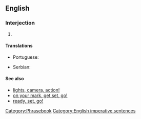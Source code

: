 ==English==

===Interjection===
{{en-intj|pos=[[ready]], [[aim]], [[fire]][[!]]}}
# {{non-gloss definition|A sequence of commands used to order soldiers to carefully fire their weapons}}

====Translations====
{{rftrans}}
{{trans-top|sequence of commands}}
* Portuguese: {{t|pt|preparar, apontar, fogo!}}
{{trans-mid}}
* Serbian: {{t|sr|Спреми се, нишани, пали!|tr=Spremi se, nišani, pali!|sc=Cyrl}}
{{trans-bottom}}

====See also====
* [[lights, camera, action!]]
* [[on your mark, get set, go!]]
* [[ready, set, go!]]
[[Category:Phrasebook]]
[[Category:English imperative sentences]]